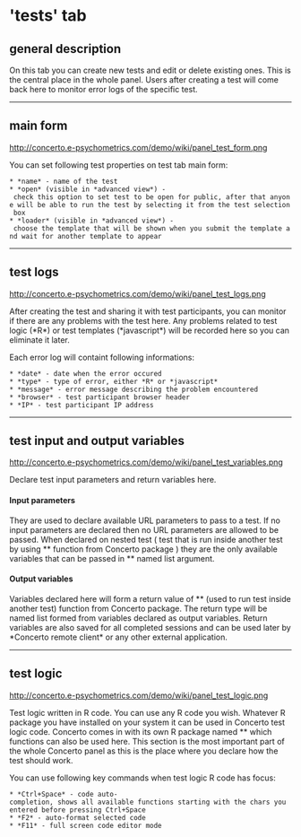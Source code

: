 ='tests' tab=

==general description==

On this tab you can create new tests and edit or delete existing ones. This is the central place in the whole panel. Users after creating a test will come back here to monitor error logs of the specific test. 

----

==main form==

http://concerto.e-psychometrics.com/demo/wiki/panel_test_form.png

You can set following test properties on test tab main form:

 * *name* - name of the test
 * *open* (visible in *advanced view*) - check this option to set test to be open for public, after that anyone will be able to run the test by selecting it from the test selection box
 * *loader* (visible in *advanced view*) - choose the template that will be shown when you submit the template and wait for another template to appear

----

==test logs==

http://concerto.e-psychometrics.com/demo/wiki/panel_test_logs.png

After creating the test and sharing it with test participants, you can monitor if there are any problems with the test here. Any problems related to test logic (*R*) or test templates (*javascript*) will be recorded here so you can eliminate it later.

Each error log will containt following informations:

 * *date* - date when the error occured
 * *type* - type of error, either *R* or *javascript*
 * *message* - error message describing the problem encountered
 * *browser* - test participant browser header
 * *IP* - test participant IP address

----

==test input and output variables==

http://concerto.e-psychometrics.com/demo/wiki/panel_test_variables.png

Declare test input parameters and return variables here. 

====Input parameters==== 

They are used to declare available URL parameters to pass to a test. If no input parameters are declared then no URL parameters are allowed to be passed. When declared on nested test ( test that is run inside another test by using *{{{concerto.test.run}}}* function from Concerto package ) they are the only available variables that can be passed in *{{{params}}}* named list argument.

====Output variables====

Variables declared here will form a return value of *{{{concerto.test.run}}}* (used to run test inside another test) function from Concerto package. The return type will be named list formed from variables declared as output variables. Return variables are also saved for all completed sessions and can be used later by *Concerto remote client* or any other external application.

----

==test logic==

http://concerto.e-psychometrics.com/demo/wiki/panel_test_logic.png

Test logic written in R code. You can use any R code you wish. Whatever R package you have installed on your system it can be used in Concerto test logic code. Concerto comes in with its own R package named *{{{concerto}}}* which functions can also be used here. This section is the most important part of the whole Concerto panel as this is the place where you declare how the test should work.

You can use following key commands when test logic R code has focus:

 * *Ctrl+Space* - code auto-completion, shows all available functions starting with the chars you entered before pressing Ctrl+Space
 * *F2* - auto-format selected code
 * *F11* - full screen code editor mode 